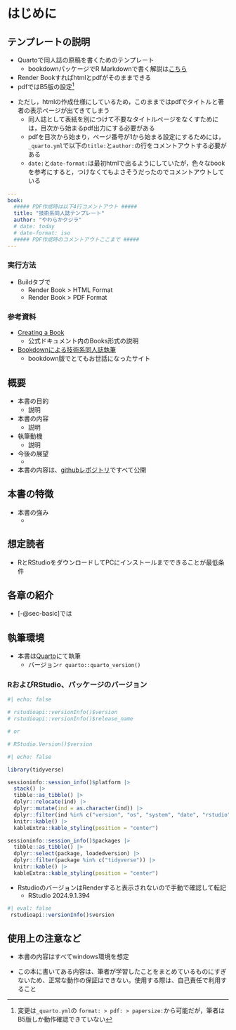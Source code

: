 # はじめに {#sec-introduction}

## テンプレートの説明

* Quartoで同人誌の原稿を書くためのテンプレート
  + bookdownパッケージでR Markdownで書く解説は[こちら](https://izunyan.github.io/dojinshi-template-rmd/)
* Render Bookすればhtmlとpdfがそのままできる
* pdfではB5版の設定[^1]

[^1]: 変更は`_quarto.yml`の `format: > pdf: > papersize:`から可能だが，筆者はB5版しか動作確認できていない


::: {.callout-note}
* ただし，htmlの作成仕様にしているため，このままではpdfでタイトルと著者の表示ページが出てきてしまう
    - 同人誌として表紙を別につけて不要なタイトルページをなくすためには，目次から始まるpdf出力にする必要がある
    - pdfを目次から始まり，ページ番号が1から始まる設定にするためには，`_quarto.yml`で以下の`title:`と`author:`の行をコメントアウトする必要がある
    - `date:`と`date-format:`は最初htmlで出るようにしていたが，色々なbookを参考にすると，つけなくてもよさそうだったのでコメントアウトしている

``` yaml
---
book:
  ##### PDF作成時は以下4行コメントアウト ##### 
  title: "技術系同人誌テンプレート"
  author: "やわらかクジラ"
  # date: today
  # date-format: iso
  ##### PDF作成時のコメントアウトここまで #####
---
```
:::  

<!-- yamlチャンクの書き方参考 -->
<!-- https://quarto.org/docs/projects/quarto-projects.html -->

<!-- ``` {.yaml filename="_quarto.yml"} -->
<!-- ``` -->


### 実行方法

* Buildタブで
  + Render Book > HTML Format
  + Render Book > PDF Format

### 参考資料

- [Creating a Book](https://quarto.org/docs/books/)
     - 公式ドキュメント内のBooks形式の説明

- [Bookdownによる技術系同人誌執筆](https://teastat.blogspot.com/2019/01/bookdown.html)
     - bookdown版でとてもお世話になったサイト





<!-- 以下，同人誌の構成案 -->

## 概要
* 本書の目的
  + 説明

* 本書の内容
  + 説明

* 執筆動機
  + 説明

* 今後の展望
  + 

* 本書の内容は、[githubレポジトリ](url)ですべて公開

## 本書の特徴

* 本書の強み
  + 

## 想定読者

* RとRStudioをダウンロードしてPCにインストールまでできることが最低条件

## 各章の紹介

* [-@sec-basic]では

## 執筆環境

- 本書は[Quarto](https://quarto.org/)にて執筆
  - バージョン`r quarto::quarto_version()`

### RおよびRStudio、パッケージのバージョン

```r
#| echo: false

# rstudioapi::versionInfo()$version
# rstudioapi::versionInfo()$release_name

# or

# RStudio.Version()$version

```


```r
#| echo: false

library(tidyverse)

sessioninfo::session_info()$platform |> 
  stack() |>
  tibble::as_tibble() |>
  dplyr::relocate(ind) |>
  dplyr::mutate(ind = as.character(ind)) |>
  dplyr::filter(ind %in% c("version", "os", "system", "date", "rstudio")) |>
  knitr::kable() |>
  kableExtra::kable_styling(position = "center")

sessioninfo::session_info()$packages |> 
  tibble::as_tibble() |> 
  dplyr::select(package, loadedversion) |> 
  dplyr::filter(package %in% c("tidyverse")) |>
  knitr::kable() |>
  kableExtra::kable_styling(position = "center")
```


* RstudioのバージョンはRenderすると表示されないので手動で確認して転記
  + RStudio 2024.9.1.394

```r
#| eval: false 
 rstudioapi::versionInfo()$version
```




## 使用上の注意など

* 本書の内容はすべてwindows環境を想定

* この本に書いてある内容は、筆者が学習したことをまとめているものにすぎないため、正常な動作の保証はできない。使用する際は、自己責任で利用すること